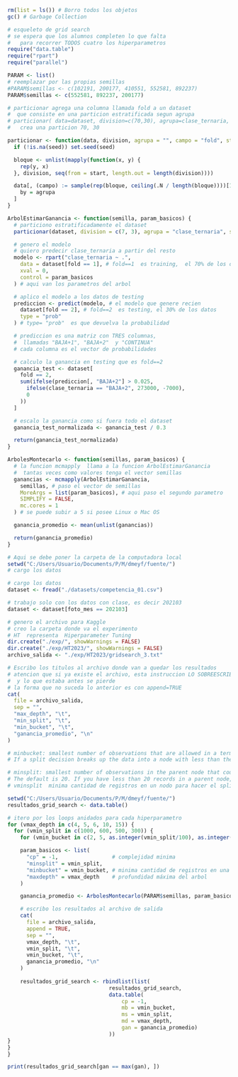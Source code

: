 ```r
rm(list = ls()) # Borro todos los objetos
gc() # Garbage Collection
```

```r
# esqueleto de grid search
# se espera que los alumnos completen lo que falta
#   para recorrer TODOS cuatro los hiperparametros
require("data.table")
require("rpart")
require("parallel")

PARAM <- list()
# reemplazar por las propias semillas
#PARAM$semillas <- c(102191, 200177, 410551, 552581, 892237)
PARAM$semillas <- c(552581, 892237, 200177)
```

```r
# particionar agrega una columna llamada fold a un dataset
#  que consiste en una particion estratificada segun agrupa
# particionar( data=dataset, division=c(70,30), agrupa=clase_ternaria, seed=semilla)
#   crea una particion 70, 30

particionar <- function(data, division, agrupa = "", campo = "fold", start = 1, seed = NA) {
  if (!is.na(seed)) set.seed(seed)

  bloque <- unlist(mapply(function(x, y) {
    rep(y, x)
  }, division, seq(from = start, length.out = length(division))))

  data[, (campo) := sample(rep(bloque, ceiling(.N / length(bloque))))[1:.N],
    by = agrupa
  ]
}
```

```r
ArbolEstimarGanancia <- function(semilla, param_basicos) {
  # particiono estratificadamente el dataset
  particionar(dataset, division = c(7, 3), agrupa = "clase_ternaria", seed = semilla)

  # genero el modelo
  # quiero predecir clase_ternaria a partir del resto
  modelo <- rpart("clase_ternaria ~ .",
    data = dataset[fold == 1], # fold==1  es training,  el 70% de los datos
    xval = 0,
    control = param_basicos
  ) # aqui van los parametros del arbol

  # aplico el modelo a los datos de testing
  prediccion <- predict(modelo, # el modelo que genere recien
    dataset[fold == 2], # fold==2  es testing, el 30% de los datos
    type = "prob"
  ) # type= "prob"  es que devuelva la probabilidad

  # prediccion es una matriz con TRES columnas,
  #  llamadas "BAJA+1", "BAJA+2"  y "CONTINUA"
  # cada columna es el vector de probabilidades

  # calculo la ganancia en testing que es fold==2
  ganancia_test <- dataset[
    fold == 2,
    sum(ifelse(prediccion[, "BAJA+2"] > 0.025,
      ifelse(clase_ternaria == "BAJA+2", 273000, -7000),
      0
    ))
  ]

  # escalo la ganancia como si fuera todo el dataset
  ganancia_test_normalizada <- ganancia_test / 0.3

  return(ganancia_test_normalizada)
}
```

```r
ArbolesMontecarlo <- function(semillas, param_basicos) {
  # la funcion mcmapply  llama a la funcion ArbolEstimarGanancia
  #  tantas veces como valores tenga el vector semillas
  ganancias <- mcmapply(ArbolEstimarGanancia,
    semillas, # paso el vector de semillas
    MoreArgs = list(param_basicos), # aqui paso el segundo parametro
    SIMPLIFY = FALSE,
    mc.cores = 1
  ) # se puede subir a 5 si posee Linux o Mac OS

  ganancia_promedio <- mean(unlist(ganancias))

  return(ganancia_promedio)
}
```

```r
# Aqui se debe poner la carpeta de la computadora local
setwd("C:/Users/Usuario/Documents/P/M/dmeyf/fuente/")
# cargo los datos

# cargo los datos
dataset <- fread("./datasets/competencia_01.csv")

# trabajo solo con los datos con clase, es decir 202103
dataset <- dataset[foto_mes == 202103]

# genero el archivo para Kaggle
# creo la carpeta donde va el experimento
# HT  representa  Hiperparameter Tuning
dir.create("./exp/", showWarnings = FALSE)
dir.create("./exp/HT2023/", showWarnings = FALSE)
archivo_salida <- "./exp/HT2023/gridsearch_3.txt"

# Escribo los titulos al archivo donde van a quedar los resultados
# atencion que si ya existe el archivo, esta instruccion LO SOBREESCRIBE,
#  y lo que estaba antes se pierde
# la forma que no suceda lo anterior es con append=TRUE
cat(
  file = archivo_salida,
  sep = "",
  "max_depth", "\t",
  "min_split", "\t",
  "min_bucket", "\t",
  "ganancia_promedio", "\n"
)
```

```r
# minbucket: smallest number of observations that are allowed in a terminal node. 
# If a split decision breaks up the data into a node with less than the minbucket, it won’t accept it.

# minsplit: smallest number of observations in the parent node that could be split further. 
# The default is 20. If you have less than 20 records in a parent node, it is labeled as a terminal node.
# vminsplit  minima cantidad de registros en un nodo para hacer el split

setwd("C:/Users/Usuario/Documents/P/M/dmeyf/fuente/")
resultados_grid_search <- data.table()

# itero por los loops anidados para cada hiperparametro
for (vmax_depth in c(4, 5, 6, 10, 15)) {
  for (vmin_split in c(1000, 600, 500, 300)) {
    for (vmin_bucket in c(2, 5, as.integer(vmin_split/100), as.integer(vmin_split/10))) {

    param_basicos <- list(
      "cp" = -1,                 # complejidad minima
      "minsplit" = vmin_split,
      "minbucket" = vmin_bucket, # minima cantidad de registros en una hoja
      "maxdepth" = vmax_depth    # profundidad máxima del arbol
    )

    ganancia_promedio <- ArbolesMontecarlo(PARAM$semillas, param_basicos)

    # escribo los resultados al archivo de salida
    cat(
      file = archivo_salida,
      append = TRUE,
      sep = "",
      vmax_depth, "\t",
      vmin_split, "\t",
      vmin_bucket, "\t",
      ganancia_promedio, "\n"
    )
    
    resultados_grid_search <- rbindlist(list(
                                resultados_grid_search,
                                data.table(
                                    cp = -1,
                                    mb = vmin_bucket,
                                    ms = vmin_split,
                                    md = vmax_depth,
                                    gan = ganancia_promedio)
                                ))
}
}
}
```
```r
print(resultados_grid_search[gan == max(gan), ])
```

